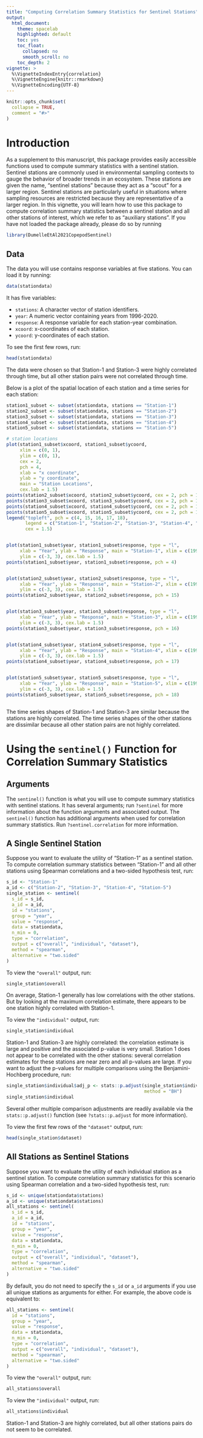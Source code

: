 ```yaml
---
title: "Computing Correlation Summary Statistics for Sentinel Stations"
output: 
  html_document:
    theme: spacelab
    highlighted: default 
    toc: yes
    toc_float:
      collapsed: no
      smooth_scroll: no
    toc_depth: 2
vignette: >
  %\VignetteIndexEntry{correlation}
  %\VignetteEngine{knitr::rmarkdown}
  %\VignetteEncoding{UTF-8}
---
```


```r
knitr::opts_chunk$set(
  collapse = TRUE,
  comment = "#>"
)
```

# Introduction

As a supplement to this manuscript, this package provides easily accessible functions used to compute summary statistics with a sentinel station. Sentinel stations are commonly used in environmental sampling contexts to gauge the behavior of broader trends in an ecosystem.  These stations are given the name, "sentinel stations" because they act as a "scout" for a larger region. Sentinel stations are particularly useful in situations where sampling resources are restricted because they are representative of a larger region.
In this vignette, you will learn how to use this package to compute correlation summary statistics between a sentinel station and all other stations of interest, which we refer to as "auxiliary stations". If you have not loaded the package already, please do so by running
```r
library(DumelleEtAl2021CopepodSentinel)
```

## Data

The data you will use contains response variables at five stations. You can load it by running:
```r
data(stationdata)
```
It has five variables:

* `stations`: A character vector of station identifiers.
* `year`: A numeric vector containing years from 1996-2020.
* `response`: A response variable for each station-year combination.
* `xcoord`: x-coordinates of each station.
* `ycoord`: y-coordinates of each station.

To see the first few rows, run:
```r
head(stationdata)
```
 The data were chosen so that Station-1 and Station-3 were highly correlated through time, but all other station pairs were not correlated through time. 
 
Below is a plot of the spatial location of each station and a time series for each station:
```r
station1_subset <- subset(stationdata, stations == "Station-1")
station2_subset <- subset(stationdata, stations == "Station-2")
station3_subset <- subset(stationdata, stations == "Station-3")
station4_subset <- subset(stationdata, stations == "Station-4")
station5_subset <- subset(stationdata, stations == "Station-5")

# station locations
plot(station1_subset$xcoord, station1_subset$ycoord, 
     xlim = c(0, 1), 
     ylim = c(0, 1), 
     cex = 2, 
     pch = 4, 
     xlab = "x coordinate",
     ylab = "y coordinate",
     main = "Station Locations",
     cex.lab = 1.5)
points(station2_subset$xcoord, station2_subset$ycoord, cex = 2, pch = 15)
points(station3_subset$xcoord, station3_subset$ycoord, cex = 2, pch = 16)
points(station4_subset$xcoord, station4_subset$ycoord, cex = 2, pch = 17)
points(station5_subset$xcoord, station5_subset$ycoord, cex = 2, pch = 18)
legend("topleft", pch = c(4, 15, 16, 17, 18),
       legend = c("Station-1", "Station-2", "Station-3", "Station-4", "Station-5"),
       cex = 1.5)


plot(station1_subset$year, station1_subset$response, type = "l",
     xlab = "Year", ylab = "Response", main = "Station-1", xlim = c(1996, 2020),
     ylim = c(-3, 3), cex.lab = 1.5)
points(station1_subset$year, station1_subset$response, pch = 4)


plot(station2_subset$year, station2_subset$response, type = "l",
     xlab = "Year", ylab = "Response", main = "Station-2", xlim = c(1996, 2020),
     ylim = c(-3, 3), cex.lab = 1.5)
points(station2_subset$year, station2_subset$response, pch = 15)


plot(station3_subset$year, station3_subset$response, type = "l",
     xlab = "Year", ylab = "Response", main = "Station-3", xlim = c(1996, 2020),
     ylim = c(-3, 3), cex.lab = 1.5)
points(station3_subset$year, station3_subset$response, pch = 16)


plot(station4_subset$year, station4_subset$response, type = "l",
     xlab = "Year", ylab = "Response", main = "Station-4", xlim = c(1996, 2020),
     ylim = c(-3, 3), cex.lab = 1.5)
points(station4_subset$year, station4_subset$response, pch = 17)


plot(station5_subset$year, station5_subset$response, type = "l",
     xlab = "Year", ylab = "Response", main = "Station-5", xlim = c(1996, 2020),
     ylim = c(-3, 3), cex.lab = 1.5)
points(station5_subset$year, station5_subset$response, pch = 18)



```
The time series shapes of Station-1 and Station-3 are similar because the stations are highly correlated. The time series shapes of the other stations are dissimilar because all other station pairs are not highly correlated.

# Using the `sentinel()` Function for Correlation Summary Statistics

## Arguments

The `sentinel()` function is what you will use to compute summary statistics with sentinel stations.  It has several arguments; run `?sentinel` for more information about the function arguments and associated output. The `sentinel()` function has additional arguments when used for correlation summary statistics. Run `?sentinel.correlation` for more information.

## A Single Sentinel Station

Suppose you want to evaluate the utility of "Station-1" as a sentinel station.  To compute correlation summary statistics between "Station-1" and all other stations using Spearman correlations and a two-sided hypothesis test, run:
```r
s_id <- "Station-1"
a_id <- c("Station-2", "Station-3", "Station-4", "Station-5")
single_station <- sentinel(
  s_id = s_id,
  a_id = a_id,
  id = "stations", 
  group = "year",
  value = "response",
  data = stationdata,
  n_min = 0,
  type = "correlation",
  output = c("overall", "individual", "dataset"), 
  method = "spearman",
  alternative = "two.sided"
)
```

To view the `"overall"` output, run:
```r
single_station$overall
```
On average, Station-1 generally has low correlations with the other stations. But by looking at the maximum correlation estimate, there appears to be one station highly correlated with Station-1. 

To view the `"individual"` output, run:
```r
single_station$individual
```
Station-1 and Station-3 are highly correlated: the correlation estimate is large and positive and the associated p-value is very small. Station 1 does not appear to be correlated with the other stations: several correlation estimates for these stations are near zero and all p-values are large. If you want to adjust the p-values for multiple comparisons using the Benjamini-Hochberg procedure, run:
```r
single_station$individual$adj_p <- stats::p.adjust(single_station$individual$p,
                                                   method = "BH")
single_station$individual
```
Several other multiple comparison adjustments are readily available via the `stats::p.adjust()` function (see `?stats::p.adjust` for more information).

To view the first few rows of the `"dataset"` output, run:
```r
head(single_station$dataset)
```

## All Stations as Sentinel Stations

Suppose you want to evaluate the utility of each individual station as a sentinel station. To compute correlation summary statistics for this scenario using Spearman correlation and a two-sided hypothesis test, run:
```r
s_id <- unique(stationdata$stations)
a_id <- unique(stationdata$stations)
all_stations <- sentinel(
  s_id = s_id,
  a_id = a_id, 
  id = "stations",
  group = "year",  
  value = "response",
  data = stationdata,
  n_min = 0, 
  type = "correlation",
  output = c("overall", "individual", "dataset"), 
  method = "spearman",
  alternative = "two.sided"
)
```
By default, you do not need to specify the `s_id` or `a_id` arguments if you use all unique stations as arguments for either.  For example, the above code is equivalent to:
```r
all_stations <- sentinel(
  id = "stations",
  group = "year", 
  value = "response",
  data = stationdata,
  n_min = 0, 
  type = "correlation", 
  output = c("overall", "individual", "dataset"), 
  method = "spearman",
  alternative = "two.sided"
)
```



To view the `"overall"` output, run:
```r
all_stations$overall
```


To view the `"individual"` output, run:
```r
all_stations$individual
```
Station-1 and Station-3 are highly correlated, but all other stations pairs do not seem to be correlated. 
